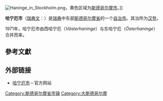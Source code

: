 {{Infobox_Kommun|
fullname=Haninge kommun|
coatofarms=[[File:Haninge_vapen.svg|100px]]|
county=[[斯德哥尔摩省|斯德哥尔摩省]]|
province=[[南曼兰|南曼兰]]|
capital=[[汉登|汉登]]|
map=[[File:Haninge_Municipality_in_Stockholm_County.png|200px]]|
arearank=第191名|
area=464.02|
arealand=457.50|
populationrank=第26名|
population=72,956|
densityrank=第32名|
populationdensity=159.5|
code=0136<ref>[http://www.scb.se/Grupp/regionalt/rg0101/kommunlankod.xls 瑞典统计局] {{webarchive|url=https://web.archive.org/web/20081205023308/http://www.scb.se/Grupp/regionalt/rg0101/kommunlankod.xls |date=2008-12-05 }}</ref>|
website=http://www.haninge.se/|
footnotes=面积与人口统计数据来自[[瑞典统计局|瑞典统计局]]，截至2006年12月31日}}

[[File:Haninge_in_Stockholm.png|right]]，黄色区域为[[斯德哥尔摩市|斯德哥尔摩市]]。]]

'''哈宁厄市'''（[[瑞典文|瑞典文]]：{{lang|sv|''Haninge kommun''}}）是[[瑞典|瑞典]]中东部[[斯德哥尔摩省|斯德哥尔摩省]]的一个[[瑞典自治市|自治市]]。其治所为[[汉登|汉登]]。

1971年，哈宁厄市由西哈宁厄（''Västerhaninge''）与东哈宁厄（''Österhaninge''）合并而来。

== 參考文獻 ==

{{reflist}}

== 外部链接 ==
* [http://www.haninge.se 哈宁厄市]{{Wayback|url=http://www.haninge.se/ |date=20110623034854 }}－官方网站

{{Stockholm County}}
{{Localities in Haninge Municipality}}

{{coord|59.169|N|18.139|E|display=title|source:dewiki}}

{{DEFAULTSORT:Haninge kommun}}

[[Category:斯德哥尔摩省市镇|Category:斯德哥尔摩省市镇]]
[[Category:大斯德哥尔摩|Category:大斯德哥尔摩]]
